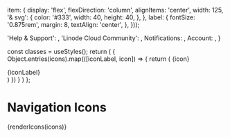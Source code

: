 
<Meta title="core/Icons/Navigation Icons" />

  item: {
    display: 'flex',
    flexDirection: 'column',
    alignItems: 'center',
    width: 125,
    '& svg': {
      color: '#333',
      width: 40,
      height: 40,
    },
  },
  label: {
    fontSize: '0.875rem',
    margin: 8,
    textAlign: 'center',
  },
}));

  'Help & Support': <HelpIcon />,
  'Linode Cloud Community': <Community />,
  Notifications: <Bell />,
  Account: <UserIcon />,
}

  const classes = useStyles();
  return (
    <Grid container>
      {
        Object.entries(icons).map(([iconLabel, icon]) => {
          return (
            <Grid key={iconLabel} item className={classes.item}>
              {icon}
              <div className={classes.label}>{iconLabel}</div>
            </Grid>
          )
        })
      }
    </Grid>
  )
};

# Navigation Icons

<Canvas>
  {renderIcons(icons)}
</Canvas>
